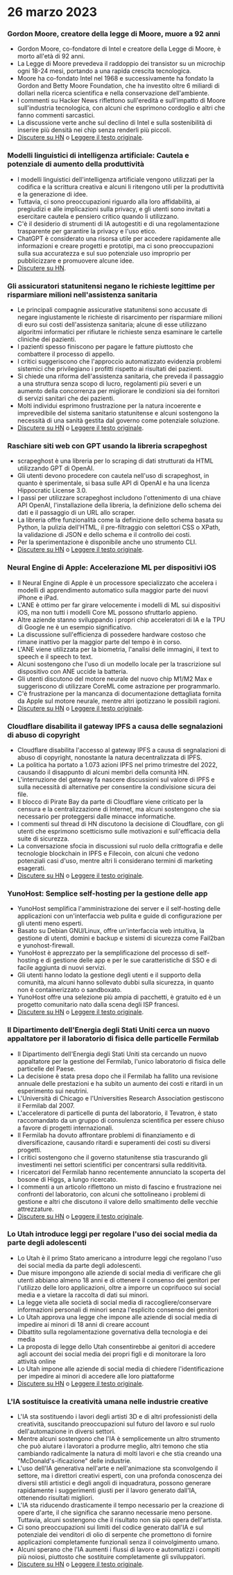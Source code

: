 
<Steps>

# 26 marzo 2023

### Gordon Moore, creatore della legge di Moore, muore a 92 anni

- Gordon Moore, co-fondatore di Intel e creatore della Legge di Moore, è morto all'età di 92 anni.
- La Legge di Moore prevedeva il raddoppio dei transistor su un microchip ogni 18-24 mesi, portando a una rapida crescita tecnologica.
- Moore ha co-fondato Intel nel 1968 e successivamente ha fondato la Gordon and Betty Moore Foundation, che ha investito oltre 6 miliardi di dollari nella ricerca scientifica e nella conservazione dell'ambiente.
- I commenti su Hacker News riflettono sull'eredità e sull'impatto di Moore sull'industria tecnologica, con alcuni che esprimono cordoglio e altri che fanno commenti sarcastici.
- La discussione verte anche sul declino di Intel e sulla sostenibilità di inserire più densità nei chip senza renderli più piccoli.
- [Discutere su HN](http://news.ycombinator.com/item?id=35297420) o [Leggere il testo originale](https://www.moore.org/article-detail?newsUrlName=in-memoriam-gordon-moore-1929-2023).

### Modelli linguistici di intelligenza artificiale: Cautela e potenziale di aumento della produttività

- I modelli linguistici dell'intelligenza artificiale vengono utilizzati per la codifica e la scrittura creativa e alcuni li ritengono utili per la produttività e la generazione di idee.
- Tuttavia, ci sono preoccupazioni riguardo alla loro affidabilità, ai pregiudizi e alle implicazioni sulla privacy, e gli utenti sono invitati a esercitare cautela e pensiero critico quando li utilizzano.
- C'è il desiderio di strumenti di IA autogestiti e di una regolamentazione trasparente per garantire la privacy e l'uso etico.
- ChatGPT è considerato una risorsa utile per accedere rapidamente alle informazioni e creare progetti e prototipi, ma ci sono preoccupazioni sulla sua accuratezza e sul suo potenziale uso improprio per pubblicizzare e promuovere alcune idee.
- [Discutere su HN](http://news.ycombinator.com/item?id=35299071).

### Gli assicuratori statunitensi negano le richieste legittime per risparmiare milioni nell'assistenza sanitaria

- Le principali compagnie assicurative statunitensi sono accusate di negare ingiustamente le richieste di risarcimento per risparmiare milioni di euro sui costi dell'assistenza sanitaria; alcune di esse utilizzano algoritmi informatici per rifiutare le richieste senza esaminare le cartelle cliniche dei pazienti.
- I pazienti spesso finiscono per pagare le fatture piuttosto che combattere il processo di appello.
- I critici suggeriscono che l'approccio automatizzato evidenzia problemi sistemici che privilegiano i profitti rispetto ai risultati dei pazienti.
- Si chiede una riforma dell'assistenza sanitaria, che preveda il passaggio a una struttura senza scopo di lucro, regolamenti più severi e un aumento della concorrenza per migliorare le condizioni sia dei fornitori di servizi sanitari che dei pazienti.
- Molti individui esprimono frustrazione per la natura incoerente e imprevedibile del sistema sanitario statunitense e alcuni sostengono la necessità di una sanità gestita dal governo come potenziale soluzione.
- [Discutere su HN](http://news.ycombinator.com/item?id=35304017) o [Leggere il testo originale](https://www.propublica.org/article/cigna-pxdx-medical-health-insurance-rejection-claims).

### Raschiare siti web con GPT usando la libreria scrapeghost

- scrapeghost è una libreria per lo scraping di dati strutturati da HTML utilizzando GPT di OpenAI.
- Gli utenti devono procedere con cautela nell'uso di scrapeghost, in quanto è sperimentale, si basa sulle API di OpenAI e ha una licenza Hippocratic License 3.0.
- I passi per utilizzare scrapeghost includono l'ottenimento di una chiave API OpenAI, l'installazione della libreria, la definizione dello schema dei dati e il passaggio di un URL allo scraper.
- La libreria offre funzionalità come la definizione dello schema basata su Python, la pulizia dell'HTML, il pre-filtraggio con selettori CSS o XPath, la validazione di JSON e dello schema e il controllo dei costi.
- Per la sperimentazione è disponibile anche uno strumento CLI.
- [Discutere su HN](http://news.ycombinator.com/item?id=35305655) o [Leggere il testo originale](https://jamesturk.github.io/scrapeghost/).

### Neural Engine di Apple: Accelerazione ML per dispositivi iOS

- Il Neural Engine di Apple è un processore specializzato che accelera i modelli di apprendimento automatico sulla maggior parte dei nuovi iPhone e iPad.
- L'ANE è ottimo per far girare velocemente i modelli di ML sui dispositivi iOS, ma non tutti i modelli Core ML possono sfruttarlo appieno.
- Altre aziende stanno sviluppando i propri chip acceleratori di IA e la TPU di Google ne è un esempio significativo.
- La discussione sull'efficienza di possedere hardware costoso che rimane inattivo per la maggior parte del tempo è in corso.
- L'ANE viene utilizzata per la biometria, l'analisi delle immagini, il text to speech e il speech to text.
- Alcuni sostengono che l'uso di un modello locale per la trascrizione sul dispositivo con ANE uccide la batteria.
- Gli utenti discutono del motore neurale del nuovo chip M1/M2 Max e suggeriscono di utilizzare CoreML come astrazione per programmarlo.
- C'è frustrazione per la mancanza di documentazione dettagliata fornita da Apple sul motore neurale, mentre altri ipotizzano le possibili ragioni.
- [Discutere su HN](http://news.ycombinator.com/item?id=35301447) o [Leggere il testo originale](https://github.com/hollance/neural-engine).

### Cloudflare disabilita il gateway IPFS a causa delle segnalazioni di abuso di copyright

- Cloudflare disabilita l'accesso al gateway IPFS a causa di segnalazioni di abuso di copyright, nonostante la natura decentralizzata di IPFS.
- La politica ha portato a 1.073 azioni IPFS nel primo trimestre del 2022, causando il disappunto di alcuni membri della comunità HN.
- L'interruzione del gateway fa nascere discussioni sul valore di IPFS e sulla necessità di alternative per consentire la condivisione sicura dei file.
- Il blocco di Pirate Bay da parte di Cloudflare viene criticato per la censura e la centralizzazione di Internet, ma alcuni sostengono che sia necessario per proteggersi dalle minacce informatiche.
- I commenti sul thread di HN discutono la decisione di Cloudflare, con gli utenti che esprimono scetticismo sulle motivazioni e sull'efficacia della suite di sicurezza.
- La conversazione sfocia in discussioni sul ruolo della crittografia e delle tecnologie blockchain in IPFS e Filecoin, con alcuni che vedono potenziali casi d'uso, mentre altri li considerano termini di marketing esagerati.
- [Discutere su HN](http://news.ycombinator.com/item?id=35300200) o [Leggere il testo originale](https://torrentfreak.com/cloudflare-disables-access-to-pirated-content-on-its-ipfs-gateway-230324/).

### YunoHost: Semplice self-hosting per la gestione delle app

- YunoHost semplifica l'amministrazione dei server e il self-hosting delle applicazioni con un'interfaccia web pulita e guide di configurazione per gli utenti meno esperti.
- Basato su Debian GNU/Linux, offre un'interfaccia web intuitiva, la gestione di utenti, domini e backup e sistemi di sicurezza come Fail2ban e yunohost-firewall.
- YunoHost è apprezzato per la semplificazione del processo di self-hosting e di gestione delle app e per le sue caratteristiche di SSO e di facile aggiunta di nuovi servizi.
- Gli utenti hanno lodato la gestione degli utenti e il supporto della comunità, ma alcuni hanno sollevato dubbi sulla sicurezza, in quanto non è containerizzato o sandboxato.
- YunoHost offre una selezione più ampia di pacchetti, è gratuito ed è un progetto comunitario nato dalla scena degli ISP francesi.
- [Discutere su HN](http://news.ycombinator.com/item?id=35300482) o [Leggere il testo originale](https://yunohost.org).

### Il Dipartimento dell'Energia degli Stati Uniti cerca un nuovo appaltatore per il laboratorio di fisica delle particelle Fermilab

- Il Dipartimento dell'Energia degli Stati Uniti sta cercando un nuovo appaltatore per la gestione del Fermilab, l'unico laboratorio di fisica delle particelle del Paese.
- La decisione è stata presa dopo che il Fermilab ha fallito una revisione annuale delle prestazioni e ha subito un aumento dei costi e ritardi in un esperimento sui neutrini.
- L'Università di Chicago e l'Universities Research Association gestiscono il Fermilab dal 2007.
- L'acceleratore di particelle di punta del laboratorio, il Tevatron, è stato raccomandato da un gruppo di consulenza scientifica per essere chiuso a favore di progetti internazionali.
- Il Fermilab ha dovuto affrontare problemi di finanziamento e di diversificazione, causando ritardi e superamenti dei costi su diversi progetti.
- I critici sostengono che il governo statunitense stia trascurando gli investimenti nei settori scientifici per concentrarsi sulla redditività.
- I ricercatori del Fermilab hanno recentemente annunciato la scoperta del bosone di Higgs, a lungo ricercato.
- I commenti a un articolo riflettono un misto di fascino e frustrazione nei confronti del laboratorio, con alcuni che sottolineano i problemi di gestione e altri che discutono il valore dello smaltimento delle vecchie attrezzature.
- [Discutere su HN](http://news.ycombinator.com/item?id=35303391) o [Leggere il testo originale](https://www.science.org/content/article/major-shake-coming-fermilab-troubled-u-s-particle-physics-center).

### Lo Utah introduce leggi per regolare l'uso dei social media da parte degli adolescenti

- Lo Utah è il primo Stato americano a introdurre leggi che regolano l'uso dei social media da parte degli adolescenti.
- Due misure impongono alle aziende di social media di verificare che gli utenti abbiano almeno 18 anni e di ottenere il consenso dei genitori per l'utilizzo delle loro applicazioni, oltre a imporre un coprifuoco sui social media e a vietare la raccolta di dati sui minori.
- La legge vieta alle società di social media di raccogliere/conservare informazioni personali di minori senza l'esplicito consenso dei genitori
- Lo Utah approva una legge che impone alle aziende di social media di impedire ai minori di 18 anni di creare account
- Dibattito sulla regolamentazione governativa della tecnologia e dei media
- La proposta di legge dello Utah consentirebbe ai genitori di accedere agli account dei social media dei propri figli e di monitorare la loro attività online
- Lo Utah impone alle aziende di social media di chiedere l'identificazione per impedire ai minori di accedere alle loro piattaforme
- [Discutere su HN](http://news.ycombinator.com/item?id=35307647) o [Leggere il testo originale](https://www.bbc.com/news/world-us-canada-65060733).

### L'IA sostituisce la creatività umana nelle industrie creative

- L'IA sta sostituendo i lavori degli artisti 3D e di altri professionisti della creatività, suscitando preoccupazioni sul futuro del lavoro e sul ruolo dell'automazione in diversi settori.
- Mentre alcuni sostengono che l'IA è semplicemente un altro strumento che può aiutare i lavoratori a produrre meglio, altri temono che stia cambiando radicalmente la natura di molti lavori e che stia creando una "McDonald's-ificazione" delle industrie.
- L'uso dell'IA generativa nell'arte e nell'animazione sta sconvolgendo il settore, ma i direttori creativi esperti, con una profonda conoscenza dei diversi stili artistici e degli angoli di inquadratura, possono generare rapidamente i suggerimenti giusti per il lavoro generato dall'IA, ottenendo risultati migliori.
- L'IA sta riducendo drasticamente il tempo necessario per la creazione di opere d'arte, il che significa che saranno necessarie meno persone. Tuttavia, alcuni sostengono che il risultato non sia più opera dell'artista.
- Ci sono preoccupazioni sui limiti del codice generato dall'IA e sul potenziale dei venditori di olio di serpente che promettono di fornire applicazioni completamente funzionali senza il coinvolgimento umano.
- Alcuni sperano che l'IA aumenti i flussi di lavoro e automatizzi i compiti più noiosi, piuttosto che sostituire completamente gli sviluppatori.
- [Discutere su HN](http://news.ycombinator.com/item?id=35308498) o [Leggere il testo originale](https://reddit.com/r/blender/comments/121lhfq/i_lost_everything_that_made_me_love_my_job/).

</Steps>
